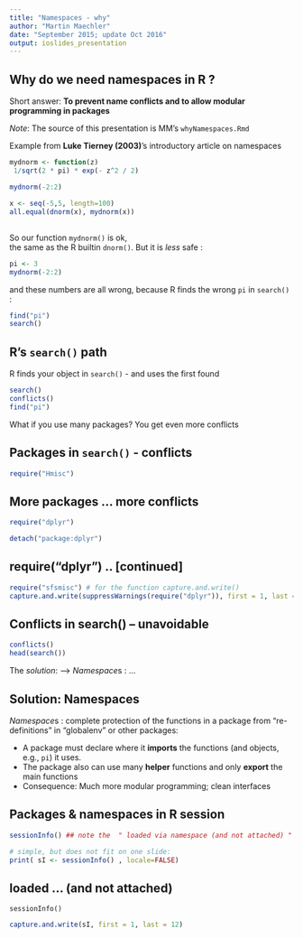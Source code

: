 ```yaml
---
title: "Namespaces - why"
author: "Martin Maechler"
date: "September 2015; update Oct 2016"
output: ioslides_presentation
---
```


## Why do we need  **namespaces** in R ?

Short answer: __To prevent name conflicts and to allow modular programming in packages__

_Note_: The source of this presentation is MM's `whyNamespaces.Rmd`


Example from **Luke Tierney (2003)**'s  introductory article on namespaces

```r
mydnorm <- function(z)
 1/sqrt(2 * pi) * exp(- z^2 / 2)

mydnorm(-2:2)

x <- seq(-5,5, length=100)
all.equal(dnorm(x), mydnorm(x))
```

##
So our function `mydnorm()` is ok,  
the same as the R builtin  `dnorm()`.  But it is _less_ safe :

```r
pi <- 3
mydnorm(-2:2)
```
and these numbers are all wrong,
because R finds the wrong `pi` in `search()` :
```r
find("pi")
search()
```

## R's  `search()` path
R finds your object in `search()` - and uses the first found
```r
search()
conflicts()
find("pi")
```
What if you use many packages?  You get even more conflicts

## Packages in `search()` - conflicts

```r
require("Hmisc")
```
## More packages ... more conflicts
```r
require("dplyr")
```
```r
detach("package:dplyr")
```

## require("dplyr") .. [continued]
<!-- needs package `sfsmisc`, R-forge version >= 2015-09-05: -->
```r
require("sfsmisc") # for the function capture.and.write()
capture.and.write(suppressWarnings(require("dplyr")), first = 1, last = 15)
```


## Conflicts in search() -- unavoidable
```r
conflicts()
head(search())
```
The *solution*:   -->  *Namespace*s : ...

## Solution:  Namespaces
*Namespace*s : complete protection of the functions in a package
from "re-definitions" in "globalenv" or other packages:

- A package must declare where it **imports** the functions (and objects, e.g., `pi`) it uses.
- The package also can use many **helper**  functions and only **export** the main functions
- Consequence: Much more modular programming; clean interfaces

## Packages & namespaces in R session
```r
sessionInfo() ## note the  " loaded via namespace (and not attached) "
```
```r
# simple, but does not fit on one slide:
print( sI <- sessionInfo() , locale=FALSE)
```

## loaded ... (and not attached)
`sessionInfo()`
<!-- the following needs package `sfsmisc`, R-forge version >= 2015-09-05: -->
```r
capture.and.write(sI, first = 1, last = 12)
```

